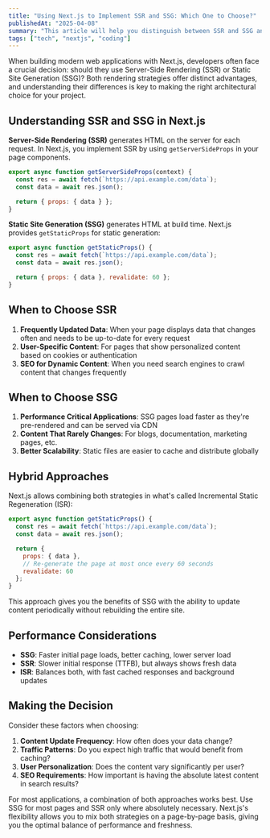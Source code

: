 ```yaml
---
title: "Using Next.js to Implement SSR and SSG: Which One to Choose?"
publishedAt: "2025-04-08"
summary: "This article will help you distinguish between SSR and SSG and which one to choose"
tags: ["tech", "nextjs", "coding"]
---
```


When building modern web applications with Next.js, developers often face a crucial decision: should they use Server-Side Rendering (SSR) or Static Site Generation (SSG)? Both rendering strategies offer distinct advantages, and understanding their differences is key to making the right architectural choice for your project.

## Understanding SSR and SSG in Next.js

**Server-Side Rendering (SSR)** generates HTML on the server for each request. In Next.js, you implement SSR by using `getServerSideProps` in your page components.

```js
export async function getServerSideProps(context) {
  const res = await fetch(`https://api.example.com/data`);
  const data = await res.json();

  return { props: { data } };
}
```

**Static Site Generation (SSG)** generates HTML at build time. Next.js provides `getStaticProps` for static generation:

```js
export async function getStaticProps() {
  const res = await fetch(`https://api.example.com/data`);
  const data = await res.json();

  return { props: { data }, revalidate: 60 };
}
```

## When to Choose SSR

1. **Frequently Updated Data**: When your page displays data that changes often and needs to be up-to-date for every request
2. **User-Specific Content**: For pages that show personalized content based on cookies or authentication
3. **SEO for Dynamic Content**: When you need search engines to crawl content that changes frequently

## When to Choose SSG

1. **Performance Critical Applications**: SSG pages load faster as they're pre-rendered and can be served via CDN
2. **Content That Rarely Changes**: For blogs, documentation, marketing pages, etc.
3. **Better Scalability**: Static files are easier to cache and distribute globally

## Hybrid Approaches

Next.js allows combining both strategies in what's called Incremental Static Regeneration (ISR):

```js
export async function getStaticProps() {
  const res = await fetch(`https://api.example.com/data`);
  const data = await res.json();

  return { 
    props: { data },
    // Re-generate the page at most once every 60 seconds
    revalidate: 60 
  };
}
```

This approach gives you the benefits of SSG with the ability to update content periodically without rebuilding the entire site.

## Performance Considerations

- **SSG**: Faster initial page loads, better caching, lower server load
- **SSR**: Slower initial response (TTFB), but always shows fresh data
- **ISR**: Balances both, with fast cached responses and background updates

## Making the Decision

Consider these factors when choosing:

1. **Content Update Frequency**: How often does your data change?
2. **Traffic Patterns**: Do you expect high traffic that would benefit from caching?
3. **User Personalization**: Does the content vary significantly per user?
4. **SEO Requirements**: How important is having the absolute latest content in search results?

For most applications, a combination of both approaches works best. Use SSG for most pages and SSR only where absolutely necessary. Next.js's flexibility allows you to mix both strategies on a page-by-page basis, giving you the optimal balance of performance and freshness.
